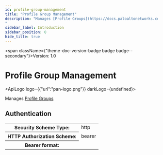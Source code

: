 ```yaml
---
id: profile-group-management
title: "Profile Group Management"
description: "Manages [Profile Groups](https://docs.paloaltonetworks.com/network-security/security-policy/security-profiles/security-profile-groups)
"
sidebar_label: Introduction
sidebar_position: 0
hide_title: true
---
```



<span className={"theme-doc-version-badge badge badge--secondary"}>Version: 1.0</span>

# Profile Group Management

<ApiLogo logo={{"url":"pan-logo.png"}} darkLogo={undefined}></ApiLogo>

Manages [Profile Groups](https://docs.paloaltonetworks.com/network-security/security-policy/security-profiles/security-profile-groups)


<div style={{"marginBottom":"2rem"}}><h2 id={"authentication"} style={{"marginBottom":"1rem"}}>Authentication</h2><Tabs><TabItem label={"Bearer"} value={"Bearer"}><div><table><tbody><tr><th>Security Scheme Type:</th><td>http</td></tr><tr><th>HTTP Authorization Scheme:</th><td>bearer</td></tr><tr><th>Bearer format:</th><td></td></tr></tbody></table></div></TabItem></Tabs></div>
      